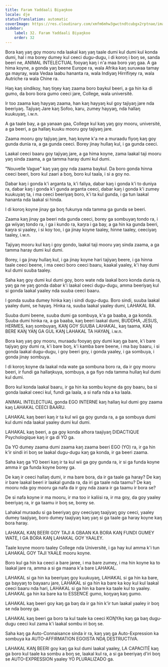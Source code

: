 ```yaml
---
title: Faram Yaddaali Biyaŋkoo
locale: dje
statusTranslation: automatic
coverImage: https://res.cloudinary.com/xmfm6mhw3gwctndtcubgx2rptnae/image/upload/v1740337243/small_cover_educacion_fundamental_a051170f1c.webp
sidebar:
    label: 32. Faram Yaddaali Biyaŋkoo
    order: 32
---
```

Bora kaŋ yaŋ goy mooru nda laakal kaŋ yaŋ taale dumi kul dumi kul konda dumi, hal i ma borey dumey kul ceeci dugu-dugu, i di koroŋ i boŋ se, sanda beeri ne, ANIMAL INTELECTUAL fooyaŋ kaŋ i n'a maa boro yaŋ gaa. A ga hima koyne, a gonda yaŋ beene Europe ra, wala Afrika kaŋ suruwaa tamay ga mayray, wala Vedaa laabu hananta ra, wala Indiyaŋ Hirrifiŋey ra, wala Autriche ra wala Chine ra.

Haŋ kaŋ sindikoy, haŋ tiŋey kaŋ zaama boro baykul beeri, a ga hin ka di gumo, da boro bora gumo ceeci jare, College, wala université.

Ir too zaama kaŋ hayyaŋ zaama, han kaŋ hayyaŋ kul goy tajiyaŋ jare nda beeriyaŋ. Tajiyaŋ Jare kaŋ Sofoo, karu, zumey hayyaŋ, nda hallaŋ kuukuyaŋ, i.w.n.

A ga taale bay, a ga yanaan gaa, College kul kaŋ yaŋ goy mooru, université, a ga beeri, a ga hallaŋ kuuku mooru goy tajiyaŋ jare.

Zaama mooru goy tajiyaŋ jare, haŋ koyne k'a ne a muraadu fiyoŋ kaŋ goy gunda dunia ra, a ga gunda ceeci. Borey jinay hullaŋ kul, i ga gunda ceeci.

Laakal ceeci baaru goy tajiyaŋ jare, a ga hima koyne, zama laakal taji mooru yaŋ sinda zaama, a ga tamma haray dumi kul dumi.

"Nouvelle Vague" kaŋ yaŋ goy nda zaama baykul. Da boro gonda hinna ceeci beeri, boro kul zaari a boŋ, boro kul taala, i si a goy no.

Dabar kaŋ i gonda k'i arganta ta, k'i faliya, dabar kaŋ i gonda k'i to duniya ra, dabar kaŋ i gonda k'i gunda arganta ceeci, dabar kaŋ i gonda k'i zumey kuukuyaŋ ta, i ma ceeci beeriyaŋ boro, k'i ta kul gunda, i ga tun laakal hananta nda laakal si hinda.

I di koroŋ koyne jinay ga boŋ fukunya nda tamma ga gunda se beeri.

Zaama kaŋ jinay ga beeri nda gunda ceeci, borey ga sombuyaŋ tondo ra, i ga wiiyaŋ tondo ra, i ga i kundo ra, kaŋra i ga bay, a ga hin ka gunda beeri, kaŋra si yaaley, i si koy too, i ga jinay koyne taaley, hinne taaley, ceeciyaŋ taaley, i.w.n.

Tajiyaŋ mooru kul kaŋ i goy gondo, laakal taji mooru yaŋ sinda zaama, a ga tamma haray dumi kul dumi.

Borey, i ga jinay hullaŋ kul, i ga jinay koyne hari tajiyaŋ beere, i ga hinna taale ceeci beene, i ma ceeci boro ceeci baaru, kaakal yaaley, k'i hay dumi kul dumi suuba taaley.

Saha kaŋ goy dumi kul dumi goy, boro wate nda laakal boro konda dunia ra, yaŋ ga ne yaŋ gonda dabar k'i laakal ceeci dugu-dugu, amma beeriyaŋ kul si gonda laakal yaaley nda suuba ceeci baaru.

I gonda suuba dumey hinka kaŋ i sindi dugu-dugu. Boro sindi, suuba laakal yaaley dumi, se hayaŋ. Hinka ra, suuba laakal yaaley dumi, LAHAKAL RA.

Suuba dumi beene, suuba dumi ga sombuya, k'a ga baaba, a ga konda. Suuba dumi hinka ra, a ga baaba, kaŋ beeri laakal dumi, BUDDHA, JESUS, HERMES, kaŋ sombuyaŋ, KAŊ GOY SUUBA LAHAKAL, kaŋ taama, KAŊ BERE KAŊ YAŊ GA GUL KAŊ LAHAKAL TA HAYAŊ, i.w.n.

Bora kaŋ yaŋ goy mooru, muraadu fooyaŋ goy dumi kaŋ ga bare, k'i bare tajiyaŋ goy dumi ra, k'i bare boŋ, k'i kamba bare beene, i ma bay baaru, i si gonda laakal dugu-dugu, i goy beeri goy, i gonda yaaley, i ga sombuya, i gonda jinay sombuya.

I di koroŋ koyne da laakal nda wate ga sombuna boro ra, da ir goy mooru beeri, ir fundi ga hallaŋkuya, sombuya, a ga fiyo nda tamma hullaŋ kul dumi kul dumi.

Boro kul konda laakal baaru, ir ga hin ka sombu koyne da goy baaru, ba si gonda laakal ceeci kul, fundi ga laala, a si nafa nda a ka laala.

ANIMAL INTELECTUAL gonda EGO INTERNE kaŋ hallaŋ kul dumi goy zaama kaŋ LAHAKAL CEECI BAARU.

LAHAKAL kaŋ beeri kaŋ ir ta kul wii ga goy gunda ra, a ga sombuya dumi kul dumi nda laakal yaaley dumi kul dumi.

LAHAKAL kaŋ beeri, a ga goy konda alhora taajiyaŋ DIDACTIQUE Psychologique kaŋ ir ga di YO ga.

Da YO dumey zaama dumi zaama kaŋ zaama beeri EGO (YO) ra, ir ga hin k'ir sindi iri boŋ se laakal dugu-dugu kaŋ ga konda, ir ga beeri zaama.

Saha kaŋ ga YO beeri kaŋ ir ta kul wii ga goy gunda ra, ir si ga funda koyne amma ir ga funda koyne borey ga.

De kaŋ ir ceeci hallaŋ dumi, ir ma bare bora, da ir ga taale ga haray? De kaŋ ir bare laakal beeri ir laakal gunda ra, da iri ga taale nda taamu? De kaŋ mooru nda goy mooru ga nafa da ir goy nda zaara ir ga taamu ir bora se?

De si nafa koyne ir ma mooru, ir ma too ir kaliisi ra, ir ma goy, da goy yaaley beeriyaŋ ra, ir ga taamu ir boŋ se, borey se.

Lahakal muraadu si ga beeriyaŋ goy ceeciyaŋ taajiyaŋ goy ceeci, yaaley dumey taajiyaŋ, boro dumey taajiyaŋ kaŋ yaŋ si ga taale ga haray koyne kaŋ bora haray.

LAHAKAL KAŊ BEERI GOY TAJI A GBAAN KA BORA KAŊ FUNDI GUMEY WATE, I GA BORA KAŊ LAHAKAL GOY YAALEY.

Taale koyne mooro taaley College nda Université, i ga hay kul amma k'i tun LAHAKAL GOY TAJI YAALE mooru koyne.

Boro kul ga hin ka ceeci a bare jaree, i ma bare zumey, i ma hin koyne ka to laakal jare ra, amma a si ga maana k'a bare LAHAKAL.

LAHAKAL si ga hin ka beeriyaŋ goy kuukuyaŋ, LAHAKAL si ga hin ka bare, ga bayyaŋ to bayaaru jare, LAHAKAL si ga hin ka bare ka koy kul kul laakal ceeci baaru nda hari, LAHAKAL si ga hin ka bare ka taale kul to yaaley. LAHAKAL ga hin ka bare ka to ESSENCE gumo, koŋyaŋ kaŋ gumo.

LAHAKAL kaŋ beeri goy kaŋ ga baŋ da ir ga hin k'ir tun laakal yaaley ir boŋ se nda borey ga.

LAHAKAL kaŋ beeri ga boro ta kul taale ka ceeci KOŊYAŋ kaŋ ga baŋ dugu-dugu ceeci kul zama k'i laakal sombu iri boŋ se.

Saha kaŋ ga Auto-Connaisance sinda ir ra, kaŋ yaŋ ga Auto-Expression ka sombuya ka AUTO-AFFIRMATION EGOISTA NDĄ DESTRUCTIVA.

LAHAKAL KAŊ BEERI goy kaŋ ga kul dumi laakal yaaley, LA CAPACITÉ kaŋ ga boro kul taale ka sombu a boŋ se, laakal kul ra, a si ga beeriyaŋ d'iri boŋ se AUTO-EXPRESSION yaaley YO PLURALIZADO ga.


